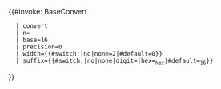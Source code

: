 {{#invoke: BaseConvert 
   | convert 
   | n={{{1|0}}} 
   | base=16 
   | precision=0 
   | width={{#switch:{{{2}}}|no|none=2|#default=0}} 
   | suffix={{#switch:{{{2}}}|no|none|digit=|hex=<sub>hex</sub>|#default=<sub>16</sub>}}
}}<noinclude>
{{documentation}}
</noinclude>